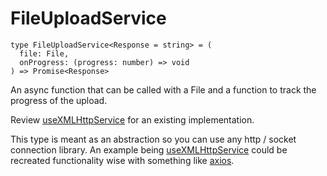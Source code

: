 # FileUploadService

```tsx
type FileUploadService<Response = string> = (
  file: File,
  onProgress: (progress: number) => void
) => Promise<Response>

```

An async function that can be called with a File and a function to track the progress of the upload.

Review [useXMLHttpService](../hooks/useXMLHttpService) for an existing implementation.

This type is meant as an abstraction so you can use any http / socket connection library.
An example being [useXMLHttpService](../hooks/useXMLHttpService) could be recreated functionality wise with 
something like [axios](https://axios-http.com).
